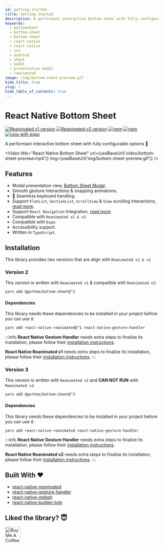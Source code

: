 ```yaml
---
id: getting-started
title: Getting Started
description: A performant interactive bottom sheet with fully configurable options 🚀
keywords:
  - bottomsheet
  - bottom-sheet
  - bottom sheet
  - react-native
  - react native
  - ios
  - android
  - sheet
  - modal
  - presentation modal
  - reanimated
image: /img/bottom-sheet-preview.gif
hide_title: true
slug: /
hide_table_of_contents: true
---
```


# React Native Bottom Sheet

[![Reanimated v1 version](https://img.shields.io/github/package-json/v/gorhom/react-native-bottom-sheet/master?label=Reanimated%20v1&style=flat-square)](https://www.npmjs.com/package/@gorhom/bottom-sheet) [![Reanimated v2 version](https://img.shields.io/github/package-json/v/gorhom/react-native-bottom-sheet/v3?label=Reanimated%20v2&style=flat-square)](https://www.npmjs.com/package/@gorhom/bottom-sheet) [![npm](https://img.shields.io/npm/l/@gorhom/bottom-sheet?style=flat-square)](https://www.npmjs.com/package/@gorhom/bottom-sheet) [![npm](https://img.shields.io/badge/types-included-blue?style=flat-square)](https://www.npmjs.com/package/@gorhom/bottom-sheet) [![runs with expo](https://img.shields.io/badge/Runs%20with%20Expo-4630EB.svg?style=flat-square&logo=EXPO&labelColor=f3f3f3&logoColor=000)](https://expo.io/)

A performant interactive bottom sheet with fully configurable options 🚀


<Video
  title="React Native Bottom Sheet"
  url={useBaseUrl('video/bottom-sheet-preview.mp4')}
  img={useBaseUrl('img/bottom-sheet-preview.gif')}
/>

## Features

- Modal presentation view, [Bottom Sheet Modal](./modal).
- Smooth gesture interactions & snapping animations.
- 🌟 Seamless keyboard handling. 
- Support `FlatList`, `SectionList`, `ScrollView` & `View` scrolling interactions, [read more](./scrollables).
- Support `React Navigation` Integration, [read more](./react-navigation-integration).
- Compatible with `Reanimated v1 & v2`.
- Compatible with `Expo`.
- Accessibility support.
- Written in `TypeScript`.

## Installation

This library provides two versions that are align with `Reanimated v1 & v2`

### Version 2

This version is written with `Reanimated v1` & compatible with `Reanimated v2`:

```bash
yarn add @gorhom/bottom-sheet@^2
```

#### Dependencies

This library needs these dependencies to be installed in your project before you can use it:

```bash
yarn add react-native-reanimated@^1 react-native-gesture-handler
```

:::info
**React Native Gesture Handler** needs extra steps to finalize its installation, please follow their [installation instructions](https://github.com/software-mansion/react-native-gesture-handler).

**React Native Reanimated v1** needs extra steps to finalize its installation, please follow their [installation instructions](https://docs.swmansion.com/react-native-reanimated/docs/1.x.x/getting_started).
:::

### Version 3

This version is written with `Reanimated v2` and **CAN NOT RUN** with `Reanimated v1`:

```bash
yarn add @gorhom/bottom-sheet@^3
```

#### Dependencies

This library needs these dependencies to be installed in your project before you can use it:

```bash
yarn add react-native-reanimated react-native-gesture-handler
```

:::info
**React Native Gesture Handler** needs extra steps to finalize its installation, please follow their [installation instructions](https://github.com/software-mansion/react-native-gesture-handler).

**React Native Reanimated v2** needs extra steps to finalize its installation, please follow their [installation instructions](https://docs.swmansion.com/react-native-reanimated/docs/installation).
:::

## Built With ❤️

- [react-native-reanimated](https://github.com/software-mansion/react-native-reanimated)
- [react-native-gesture-handler](https://github.com/software-mansion/react-native-gesture-handler)
- [react-native-redash](https://github.com/wcandillon/react-native-redash)
- [react-native-builder-bob](https://github.com/callstack/react-native-builder-bob)

## Liked the library? 😇

<a rel="noreferrer" href="https://www.buymeacoffee.com/gorhom" target="_blank">
  <img
    src="https://cdn.buymeacoffee.com/buttons/default-red.png"
    alt="Buy Me A Coffee"
    height="50"
  />
</a>
